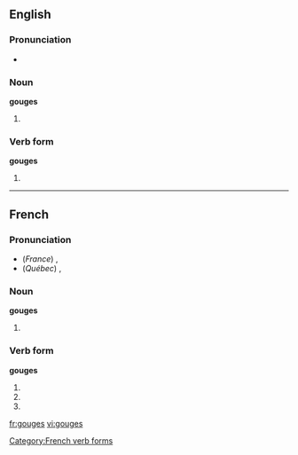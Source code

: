 ==English==

===Pronunciation===
*{{IPA|gaʊdʒəz}}

===Noun===
'''gouges'''

#{{plural of|gouge}}

===Verb form===
'''gouges'''

#{{third-person singular of|gouge}}

----

==French==

===Pronunciation===
*(''France'') {{IPA|/guːʒ/}}, {{SAMPA|/gu:Z/}}
*(''Québec'') {{IPA|/gʊːʒ/}}, {{SAMPA|/gU:Z/}}

===Noun===
'''gouges'''

#{{plural of|gouge|lang=French}}

===Verb form===
'''gouges'''

#{{form of|Second-person singular indicative present|gouger}}
# {{form of|Second-person singular subjunctive present|gouger}}
# {{form of|Alternative second-person singular imperative present|gouger}}[[Category:French verb forms]]

[[fr:gouges]]
[[vi:gouges]]